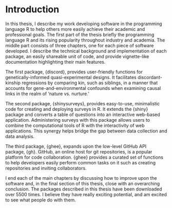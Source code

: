 # Introduction {#intro}


  In this thesis, I describe my work developing software in the programming language R to help others more easily achieve their academic and professional goals. The first part of the thesis briefly the programming language R and its rising popularity throughout industry and academia. The middle part consists of three chapters, one for each piece of software developed. I describe the technical background and implementation of each package, an easily shareable unit of code, and provide vignette-like documentation highlighting their main features.
  
  The first package, {discord}, provides user-friendly functions for genetically-informed quasi-experimental designs. It facilitates discordant-kinship regressions by comparing kin, such as siblings, in a manner that accounts for gene-and-environmental confounds when examining causal links in the realm of ‘nature vs. nurture.’
  
  The second package, {shinysurveys}, provides easy-to-use, minimalistic code for creating and deploying surveys in R. It extends the {shiny} package and converts a table of questions into an interactive web-based application. Administering surveys with this package allows users to combine the computational tools of R with the interactivity of web applications. This synergy helps bridge the gap between data collection and data analysis. 
  
  The third package, {ghee}, expands upon the low-level GitHub API package, {gh}. GitHub, an online host for git repositories, is a popular platform for code collaboration. {ghee} provides a curated set of functions to help developers easily perform common tasks on it such as creating repositories and inviting collaborators.
  
  I end each of the main chapters by discussing how to improve upon the software and, in the final section of this thesis, close with an overarching conclusion. The packages described in this thesis have been downloaded over 5500 times. I believe they have really exciting potential, and am excited to see what people do with them.
